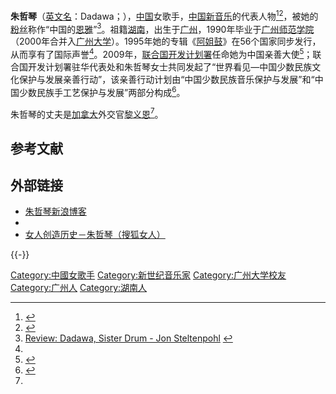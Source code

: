 {{Advert|time=2021-10-20T01:21:20+00:00}}
{{藝人
| 姓名 = 朱哲琴
| 圖片 = EAG2009 closing21.JPG
| 圖片名稱 = 
| 圖片簡介 = 朱哲琴在[[香港2009東亞運動會閉幕典禮|香港2009東亞運動會閉幕典禮]]
| 類型 = 女歌手
| 綽號 =
| 英文名 = Dadawa
| 出生日期 = {{bda|1968|7|15}}
| 出生地點 =[[广东|广东]][[广州|广州]]
| 逝世日期 = 
| 逝世地點 = 
| 籍貫 = [[湖南|湖南]]
| 國籍 = {{PRC}}
| 民族 = 
| 音樂類型 = [[流行音樂|流行音樂]]/[[Pop|Pop]]
| 職業 = [[歌手|歌手]]
| 活躍年代 = 1992年至今
| 出身地 = 
| 語言 = [[國語|國語]]
| 唱片公司 = 
| 網站 = [http://blog.sina.com.cn/zhuzheqin 朱哲琴官方新浪BLOG]
}}

'''朱哲琴'''（[[英文名|英文名]]：Dadawa；{{bd|1968年|7月15日}}），[[中国|中国]]女歌手，[[中国新音乐|中国新音乐]]的代表人物<ref name="qq">{{cite web |url = http://datalib.ent.qq.com/star/1407/starinfo.shtml |title = 娱乐资料库 |publisher = 腾讯娱乐 |accessdate = 2010-02-19 |archive-url = https://web.archive.org/web/20120311085541/http://datalib.ent.qq.com/star/1407/starinfo.shtml |archive-date = 2012-03-11 |dead-url = yes }}</ref><ref name="hq">{{cite web |url = http://www.gcpnews.com/articles/2007-05-08/C1040_10224.html |title = 中国新音乐代表人物朱哲琴将到温哥华开唱 |publisher=环球华网 |accessdate = 2010-02-20 |deadurl=yes |archiveurl = https://web.archive.org/web/20100105000655/http://www.gcpnews.com/articles/2007-05-08/C1040_10224.html |archivedate=2010-01-05 }}</ref>，被她的[[愛好者|粉丝]]称作“中国的[[恩雅|恩雅]]”<ref>[http://www.westnet.com/consumable/1996/03.09/revdadaw.html Review: Dadawa, Sister Drum - Jon Steltenpohl<!-- Bot generated title -->] {{webarchive|url=https://web.archive.org/web/20110610041433/http://www.westnet.com/consumable/1996/03.09/revdadaw.html |date=2011-06-10 }}</ref>。祖籍[[湖南|湖南]]，出生于[[广州|广州]]，1990年毕业于[[广州师范学院|广州师范学院]]（2000年合并入[[广州大学|广州大学]]）。1995年她的专辑《[[阿姐鼓|阿姐鼓]]》在56个国家同步发行，从而享有了国际声誉<ref name="qq" />。2009年，[[联合国开发计划署|联合国开发计划署]]任命她为中国亲善大使<ref>{{cite web |url = http://ent.sina.com.cn/y/2009-01-09/10042334612.shtml |title = 朱哲琴任联合国亲善大使 |accessdate = 2010-02-20 |archive-date = 2019-06-12 |archive-url = https://web.archive.org/web/20190612123610/http://ent.sina.com.cn/y/2009-01-09/10042334612.shtml |dead-url = no }}</ref>；联合国开发计划署驻华代表处和朱哲琴女士共同发起了“世界看见—中国少数民族文化保护与发展亲善行动”，该亲善行动计划由“中国少数民族音乐保护与发展”和“中国少数民族手工艺保护与发展”两部分构成<ref>{{cite web |url = http://ch.undp.org.cn/modules.php?op=modload&name=News&file=article&catid=14&topic=42&sid=457&mode=thread&order=0&thold=0 |title = “世界看见” |accessdate = 2009-01-08 |deadurl = yes |archiveurl = https://web.archive.org/web/20090212183932/http://ch.undp.org.cn/modules.php?op=modload&name=News&file=article&catid=14&topic=42&sid=457&mode=thread&order=0&thold=0 |archivedate = 2009-02-12 }}</ref>。

朱哲琴的丈夫是[[加拿大|加拿大]]外交官[[黎义恩|黎义恩]]<ref name="hq" />。

== 参考文献 ==
{{Reflist|30em}}

== 外部链接 ==
* [http://blog.sina.com.cn/zhuzheqin 朱哲琴新浪博客] {{Wayback|url=http://blog.sina.com.cn/zhuzheqin |date=20070327194324 }}
* {{Sinaweibo|dadawa2010}}
* [https://web.archive.org/web/20101116150653/http://women.sohu.com/s2009/herstory-zhuzheqin/index.shtml 女人创造历史－朱哲琴（搜狐女人）]

{{-}}

{{華語音樂傳媒大獎最佳國語、粵語女歌手}}
{{華語音樂傳媒大獎百家傳媒年度最受矚目女歌手}}
{{Authority control}}
{{DEFAULTSORT:zhu zheqin}}
[[Category:中國女歌手|Category:中國女歌手]]
[[Category:新世纪音乐家|Category:新世纪音乐家]]
[[Category:广州大学校友|Category:广州大学校友]]
[[Category:广州人|Category:广州人]]
[[Category:湖南人|Category:湖南人]]